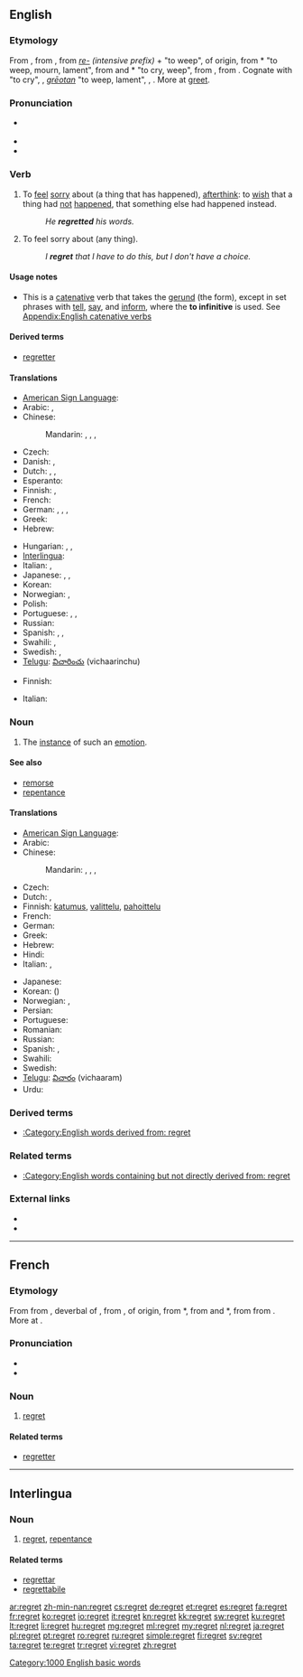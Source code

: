 {{wikipedia}}
==English==

===Etymology===
From {{etyl|enm}} {{term|regretten|regretten||lang=enm}}, from {{etyl|fro}} {{term|regreter||to lament}}, from ''[[re-]]'' ''(intensive prefix)'' + {{term||greter|lang=fro}} "to weep", of {{etyl|gem}} origin, from {{etyl|frk}} *{{term||grêtan||lang=frk}} "to weep, mourn, lament", from {{proto|Germanic|grētanan|to weep|lang=}} and {{etyl|frk|-}} *{{term||grêotan||lang=frk}} "to cry, weep", from {{proto|Germanic|greutanan|to weep, cry|lang=en}}, from {{proto|Indo-European|ghrew-|to weep, be sad|lang=en}}. Cognate with {{etyl|gmh|-}} {{term|grazan|grāzan||lang=goh}} "to cry", {{etyl|ang|-}} {{term|grætan|grǣtan|to weep, greet|sc=Latinx|lang=ang}}, {{etyl|ang|-}} ''[[greotan|grēotan]]'' "to weep, lament", {{etyl|non|-}} {{term|gráta||to weep, groan|lang=non}}, {{etyl|got|-}} {{term|𐌲𐍂𐌴𐍄𐌰𐌽||to weep|tr=gretan|lang=got|sc=Goth}}. More at [[greet]].

===Pronunciation===
* {{a|US}} {{IPA|/ɹiˈɡɹɛt/|/ɹəˈɡɹɛt/}}
* {{audio|en-us-regret.ogg|Audio (US)}}
* {{rhymes|ɛt}}

===Verb===
{{en-verb|regrett|ing}}

# To [[feel]] [[sorry]] about (a thing that has happened), [[afterthink]]: to [[wish]] that a thing had [[not]] [[happen]]ed, that something else had happened instead.
#: ''He '''regretted''' his words.''
# {{context|more generally}} To feel sorry about (any thing).
#: ''I '''regret''' that I have to do this, but I don't have a choice.''

====Usage notes====
* This is a [[catenative]] verb that takes the [[gerund]] (the {{term|-ing}} form), except in set phrases with [[tell]], [[say]], and [[inform]], where the '''to infinitive''' is used. See [[Appendix:English catenative verbs]]

====Derived terms====
* [[regretter]]

====Translations====
{{trans-top|feel sorry about some past thing}}
* [[American Sign Language]]: {{tø|ase|A@Chest-PalmBack CirclesVert}}
* Arabic: {{t|ar|تندم|tr=tanáddama}}, {{t|ar|ندم|tr=nádama}}
* Chinese:
*: Mandarin: {{t-|cmn|後悔|sc=Hani}}, {{t-|cmn|后悔|tr=hòuhuǐ|sc=Hani}}, {{t-|cmn|遺憾|sc=Hani}},  {{t-|cmn|遗憾|tr=yíhàn|sc=Hani}}
* Czech: {{t-|cs|litovat}}
* Danish: {{t-|da|angre}}, {{t+|da|fortryde}}
* Dutch: {{t+|nl|betreuren}}, {{t+|nl|spijten}}, {{t-|nl|berouwen}}
* Esperanto: {{t-|eo|bedaŭri|xs=Esperanto}}
* Finnish: {{t-|fi|olla pahoillaan}}, {{t+|fi|katua}}
* French: {{t+|fr|regretter}}
* German: {{t+|de|bedauern}}, {{t+|de|bereuen}}, {{t|de|Leid tun}}, {{t|de|leidtun }}
* Greek: {{t+|el|μετανιώνω}}
* Hebrew: {{t|he|הצטער|tr=hitsta'ér}}
{{trans-mid}}
* Hungarian: {{t+|hu|sajnál}}, {{t+|hu|megbán}}, {{t+|hu|bán}}
* [[Interlingua]]: {{t-|ia|lamentar|xs=Interlingua}}
* Italian: {{t-|it|rimpiangere}}, {{t-|it|rammaricarsi}}
* Japanese: {{t+|ja|後悔|alt=後悔する|tr=kōkai-suru}}, {{t|ja|悔いる|tr=kuiru}}, {{t+|ja|残念|alt=残念に思う|tr=ざんねんにおもう, zannen-ni omou}}
* Korean: {{t+|ko|후회하다|tr=huhoe-hada|sc=Hang}}
* Norwegian: {{t-|no|beklage}}, {{t+|no|angre}}
* Polish: {{t-|pl|żałować}}
* Portuguese: {{t+|pt|arrepender-se}}, {{t+|pt|lamentar}}, 
* Russian: {{t+|ru|сожалеть|tr=sožalét’}}
* Spanish: {{t-|es|lamentar}}, {{t+|es|sentir}}, {{t|es|arrepentir}}
* Swahili: {{t+|sw|sikitiko|xs=Swahili}}, {{t+|sw|juto|xs=Swahili}}
* Swedish: {{t|sv|beklaga}}, {{t|sv|ångra}}
* [[Telugu]]: [[విచారించు]] (vichaarinchu)
{{trans-bottom}}

{{trans-top|to feel sorry about anything}}
* Finnish: {{t-|fi|olla pahoillaan}}
{{trans-mid}}
* Italian: {{t|it|rammaricarsi}}
{{trans-bottom}}

===Noun===
{{en-noun}}

# The [[instance]] of such an [[emotion]].

====See also====
* [[remorse]]
* [[repentance]]

====Translations====
{{trans-top|instance of such an emotion}}
* [[American Sign Language]]: {{tø|ase|A@Chest-PalmBack CirclesVert}}
* Arabic: {{t|ar|أسف|m|tr='ásaf}}
* Chinese:
*: Mandarin: {{t|zh|遺憾|sc=Hani}}, {{t|zh|遗憾|tr=yíhàn|sc=Hani}}, {{t|zh|後悔|sc=Hani}}, {{t|zh|后悔|tr=hòuhuǐ|sc=Hani}}
* Czech: {{t-|cs|lítost|f}}
* Dutch: {{t+|nl|spijt|f}}, {{t+|nl|berouw|n}}
* Finnish: [[katumus]], [[valittelu]], [[pahoittelu]]
* French: {{t+|fr|regret|m}}
* German: {{t+|de|Reue|f}}
* Greek: {{t+|el|λύπη|f|tr=lýpi}}
* Hebrew: {{t+|he|חרטה|f|tr=harata}}
* Hindi: {{t|hi|अफ़सोस|m|tr=afsos|sc=Deva}}
* Italian: {{t-|it|rammarico|m}}, {{t|it|rimpianto|m}}
{{trans-mid}}
* Japanese: {{t+|ja|後悔|tr=こうかい, kōkai|sc=Jpan}}
* Korean: {{t|ko|후회|tr=huhoe|sc=Kore}} ({{t|ko|後悔|sc=Kore}})
* Norwegian: {{t-|no|beklagelse|m}}, {{t+|no|anger|m}}
* Persian: {{t|fa|افسوس|tr=afsus|sc=fa-Arab}}
* Portuguese: {{t+|pt|pesar|m}}
* Romanian: {{t+|ro|regret|n}}
* Russian: {{t+|ru|сожаление|n|tr=sožalénije}}
* Spanish: {{t-|es|pesar|m}}, {{t|es|arrepentimiento|m}}
* Swahili: {{t+|sw|sikitiko|xs=Swahili}}
* Swedish: {{t|sv|ånger|c}}
* [[Telugu]]: [[విచారం]] (vichaaram)
* Urdu: {{t|ur|افسوس|m|tr=afsos|sc=ur-Arab}}
{{trans-bottom}}

===Derived terms===
* [[:Category:English words derived from: regret]]

===Related terms===
* [[:Category:English words containing but not directly derived from: regret]]

===External links===
* {{R:Webster 1913}}
* {{R:Century 1911}}

[[Category:1000 English basic words]]

----

==French==

===Etymology===
From {{etyl|frm|fr}} {{term|regret|lang=frm}} from {{etyl|fro|fr}} {{term|regret|regret|lamentation, complaint|lang=fro}}, deverbal of {{term|regreter||to lament|lang=fro}}, from {{prefix|re|tr1=intensive prefix|greter|tr2=to weep|lang=-}}, of {{etyl|gem|fr}} origin, from {{etyl|frk|fr}} *{{term||grêtan|to weep, mourn, lament|lang=frk}}, from {{proto|Germanic|grētanan|to weep|lang=fr}} and {{frk|fr}} *{{term||grêotan|to cry, weep|lang=frk}}, from {{proto|Germanic|greutanan|to weep, cry|lang=fr}} from {{proto|Indo-European|ghrew-|to weep, be sad|lang=fr}}. More at {{l|en|regret}}.

===Pronunciation===
* {{IPA|lang=fr|/ʁə.ɡʁɛ/}}
* {{audio|Fr-regret.ogg|Audio}}

===Noun===
{{fr-noun|m}}

# [[regret#English|regret]]

====Related terms====
* [[regretter]]

----

==Interlingua==

===Noun===
{{ia-noun}}

# [[regret]], [[repentance]]

====Related terms====
* [[regrettar]]
* [[regrettabile]]

[[ar:regret]]
[[zh-min-nan:regret]]
[[cs:regret]]
[[de:regret]]
[[et:regret]]
[[es:regret]]
[[fa:regret]]
[[fr:regret]]
[[ko:regret]]
[[io:regret]]
[[it:regret]]
[[kn:regret]]
[[kk:regret]]
[[sw:regret]]
[[ku:regret]]
[[lt:regret]]
[[li:regret]]
[[hu:regret]]
[[mg:regret]]
[[ml:regret]]
[[my:regret]]
[[nl:regret]]
[[ja:regret]]
[[pl:regret]]
[[pt:regret]]
[[ro:regret]]
[[ru:regret]]
[[simple:regret]]
[[fi:regret]]
[[sv:regret]]
[[ta:regret]]
[[te:regret]]
[[tr:regret]]
[[vi:regret]]
[[zh:regret]]